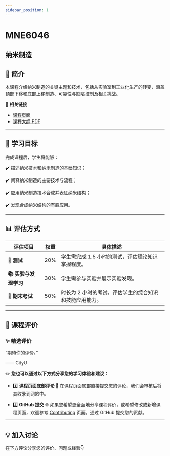 ```yaml
---
sidebar_position: 1
---
```


# MNE6046
## 纳米制造

## **📘 简介**
本课程介绍纳米制造的关键主题和技术，包括从实验室到工业化生产的转变，涵盖顶部下移和底部上移制造、可靠性与缺陷控制及相关挑战。

🔗 **相关链接**
- [课程页面](https://www.cityu.edu.hk/catalogue/pg/202425/course/MNE6046.htm)
- [课程大纲 PDF](https://www.cityu.edu.hk/catalogue/pg/202425/course/MNE6046.pdf)

---

## **🎯 学习目标**

完成课程后，学生将能够：

✔️ 描述纳米技术和纳米制造的基础知识；

✔️ 阐释纳米制造的主要技术与流程；

✔️ 应用纳米制造技术合成并表征纳米结构；

✔️ 发现合成纳米结构的有趣应用。

---

## **📊 评估方式**

| **评估项目**           | **权重** | **具体描述**                                                                                       |
|-----------------------|---------|---------------------------------------------------------------------------------------------------|
| **📖 测试**            | 20%     | 学生需完成 1.5 小时的测试，评估理论知识掌握程度。                                                 |
| **📚 实验与发现学习**   | 30%     | 学生需参与实验并展示实验发现。                                                                     |
| **📖 期末考试**         | 50%     | 时长为 2 小时的考试，评估学生的综合知识和技能应用能力。                                            |

---

## **💬 课程评价**

### ✨ **精选评价**
<div className={commentStyles.commentBox}>
    <p className={commentStyles.commentText}>
        “期待你的评价。”
    </p>
    <p className={commentStyles.commentAuthor}>—— CityU</p>
</div>

✏️ **您也可以通过以下方式分享您的学习体验和建议：**

- 1️⃣ **课程页面底部评论**
💬 在课程页面底部直接提交您的评论，我们会审核后将其收录到网站中。

- 2️⃣ **GitHub 提交**
🌐 如果您希望更全面地分享课程评价，或希望修改或新增课程页面，欢迎参考 [Contributing](/contributing) 页面，通过 GitHub 提交您的贡献。

---

## **💡 加入讨论**

在下方评论分享您的评价、问题或经验👇
<Utterances />